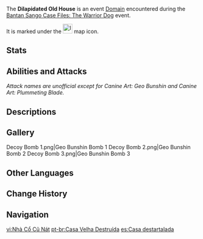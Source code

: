 {{About|the event domain and event boss|the furnishing|Kageroumaru|the regular event enemy|Canine Bunshin}}
{{Domain Infobox
|image        = Domain Dilapidated Old House.png
|type         = Event
|description  = Following Kageroumaru, you come across a dwelling.<br />Unexpectedly, Kageroumaru ran into the house, catching everyone unawares and leaving the trail cold.<br />You'll have to follow him in if you wish to continue this investigation...
|subarea      = Higi Village
|area         = Yashiori Island
|region       = Inazuma
|requiredAR   = 30
|recLevel     = 
|recElements  = 
}}
{{Enemy Infobox
|name     = Black Shadow: Hayate no Gotoku
|image    = Enemy Canine Bunshin Icon.png
|title    = Kageroumaru
|type     = Event Bosses
|dmgtype  = Physical
|dmgtype2 = Electro
|dmgtype3 = Pyro
|weakpoint = no
}}
The '''Dilapidated Old House''' is an event [[Domain]] encountered during the [[Bantan Sango Case Files: The Warrior Dog]] event.

It is marked under the [[File:Icon Dilapidated Old House.svg|25x25px]] map icon.

==Stats==
{{Enemy Stats
|hp_ratio  = 15
|hp_type   = 2
|atk_ratio = 5
}}

==Abilities and Attacks==
''Attack names are unofficial except for Canine Art: Geo Bunshin and Canine Art: Plummeting Blade.''

{{Enemy Attacks
|enemy = Kageroumaru

|name_1 = Slash
|desc_1 = When in melee range, charges and slashes once with its sword, dealing '''50% ATK''' as {{Color|Physical DMG}}.

|name_2 = Slash Combo
|desc_2 = Performs consecutive slashes with its sword.
* '''Combo 1:''' Performs a horizontal and upwards slash at the player, before performing a flurry of slashes around itself, dealing '''50% ATK''', '''50% ATK''', '''35% ATK ×4''' as {{Color|Physical DMG}}.
* '''Combo 2:''' Charges at the player while continuously slashing, before performing a spinning slash, dealing '''50% ATK''', '''100% ATK''' as {{Color|Physical DMG}}.
|file_2 = Kageroumaru Slash Combo 1
|caption_2 = Slash Combo 1
|file_2_2 = Kageroumaru Slash Combo 2
|caption_2_2 = Slash Combo 2

|name_3 = Canine Art: Plummeting Blade
|desc_3 = Teleports to the player's location and marks an area around it, calling down thunder and dealing '''100% ATK''' as {{Color|AoE Electro DMG}} in the marked area shortly after.
|file_3 = Kageroumaru Thundercaller

|name_4 = Canine Art: Geo Bunshin
|desc_4 = Teleports away and leaves a {{Color|Geo}} Bunshin Bomb at its original location that marks an area around it before detonating, dealing '''75% ATK''' as {{Color|AoE Pyro DMG}} in the marked area. This attack is also used to recover from the stunned state.
|file_4 = Kageroumaru Decoy Bomb Thunderwheels

|name_5 = Thunderwheels
|desc_5 = Launches three spinning wheels in different directions, dealing '''50% ATK''' as {{Color|Electro DMG}} on hit. This attack is only used as a follow-up to '''Canine Art: Geo Bunshin'''.
|file_5 = Kageroumaru Decoy Bomb Thunderwheels

|name_6 = Thunderblades
|desc_6 = Launches three vertical blades at the player, dealing '''60% ATK''' as {{Color|Electro DMG}} on hit.

|name_7 = Stunned
|desc_7 = Upon receiving a certain amount of [[poise damage]], Kageroumaru will be stunned for a long period of time.
}}

==Descriptions==
{{Description|This small house, while ostensibly run-down, conceals a whole other realm on the inside.}}

==Gallery==
<gallery>
Decoy Bomb 1.png|Geo Bunshin Bomb 1
Decoy Bomb 2.png|Geo Bunshin Bomb 2
Decoy Bomb 3.png|Geo Bunshin Bomb 3
</gallery>

==Other Languages==
{{Other Languages
|en      = Dilapidated Old House
|zhs     = 破旧的古屋
|zhs_rm  = Pòjiù de Gǔwū
|zht     = 破舊的古屋
|zht_rm  = Pòjiù de Gǔwū
|zh_tl   = Dilapidated Old House
|ja      = 廃れた古屋
|ja_rm   = Sutareta Furuya
|ja_tl   = Dilapidated Old House
|ko      = 낡고 오래된 집
|ko_rm   = Nalkko Oraedoen Jip
|ko_tl   = Outdated and Old House
|es      = Casa destartalada
|es_tl   = Dilapidated House
|fr      = Vieille maison délabrée
|fr_tl   = Dilapidated Old House
|ru      = Ветхий старый дом
|ru_tl   = Dilapidated Old House
|th      = บ้านเก่าทรุดโทรม
|th_rm   = 
|th_tl   = Dilapidated Old House
|vi      = Nhà Cổ Cũ Nát
|vi_tl   = 
|de      = Verwahrlostes Herrenhaus
|de_tl   = Dilapidated Manor
|id      = Dilapidated Old House
|pt      = Casa Velha Destruída
|pt_tl   = 
|tr      = Harabe Ev
|tr_tl   = 
|it      = Vecchia casa dilapidata
|it_tl   = 
}}

==Change History==
{{Change History|2.3}}

==Navigation==
{{Domain Navbox|temporary|state=collapsed}}
{{Enemy Navbox|Special}}

[[vi:Nhà Cổ Cũ Nát]]
[[pt-br:Casa Velha Destruída]]
[[es:Casa destartalada]]